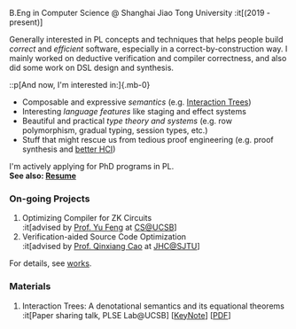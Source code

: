 B.Eng in Computer Science @ Shanghai Jiao Tong University :it[(2019 - present)]

Generally interested in PL concepts and techniques that helps people build *correct* and *efficient* software, especially in a correct-by-construction way. I mainly worked on deductive verification and compiler correctness, and also did some work on DSL design and synthesis.

::p[And now, I'm interested in:]{.mb-0}
- Composable and expressive *semantics* (e.g. [Interaction Trees](https://dl.acm.org/doi/10.1145/3371119))
- Interesting *language features* like staging and effect systems
- Beautiful and practical *type theory and systems* (e.g. row polymorphism, gradual typing, session types, etc.)
- Stuff that might rescue us from tedious proof engineering (e.g. proof synthesis and [better HCI](https://hazel.org/))

I'm actively applying for PhD programs in PL.\
**See also: [Resume](resume.pdf)**

### On-going Projects

1. Optimizing Compiler for ZK Circuits\
:it[advised by [Prof. Yu Feng](https://fredfeng.github.io/) at [CS@UCSB](https://www.cs.ucsb.edu/)]
2. Verification-aided Source Code Optimization\
:it[advised by [Prof. Qinxiang Cao](https://jhc.sjtu.edu.cn/people/members/faculty/qinxiang-cao.html) at [JHC@SJTU](https://jhc.sjtu.edu.cn/)]

For details, see [works](works).

### Materials

1. Interaction Trees: A denotational semantics and its equational theorems\
:it[Paper sharing talk, PLSE Lab@UCSB]  \[[KeyNote](itree_pl_lunch.key)] \[[PDF](itree_pl_lunch.pdf)]
